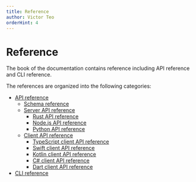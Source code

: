```yaml
---
title: Reference
author: Victor Teo
orderHint: 4
---
```


# Reference

The book of the documentation contains reference including API reference and CLI reference.

The references are organized into the following categories:

- [API reference](/reference/api-reference)
  - [Schema reference](/reference/api-reference/schema-reference)
  - [Server API reference](/reference/api-reference/server-api-reference)
    - [Rust API reference](/reference/api-reference/server-api-reference/rust-api-reference)
    - [Node.js API reference](/reference/api-reference/server-api-reference/nodejs-api-reference)
    - [Python API reference](/reference/api-reference/server-api-reference/python-api-reference)
  - [Client API reference](/reference/api-reference/client-api-reference)
    - [TypeScript client API reference](/reference/api-reference/client-api-reference/typescript-api-reference)
    - [Swift client API reference](/reference/api-reference/client-api-reference/swift-api-reference)
    - [Kotlin client API reference](/reference/api-reference/client-api-reference/kotlin-api-reference)
    - [C# client API reference](/reference/api-reference/client-api-reference/csharp-api-reference)
    - [Dart client API reference](/reference/api-reference/client-api-reference/dart-api-reference)
- [CLI reference](/reference/cli-reference)